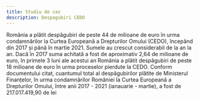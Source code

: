 ```yaml
---
title: Studiu de caz
description: Despagubiri CEDO
---
```


România a plătit despăgubiri de peste 44 de milioane de euro în urma condamnărilor la Curtea Europeană a Drepturilor Omului (CEDO), începând din 2017 și până în martie 2021. Sumele au crescut considerabil de la an la an. Dacă în 2017 suma achitată a fost de aproximativ 2,64 de milioane de euro, în primele 3 luni ale acestui an România a plătit despăgubiri de peste 18 milioane de euro în urma proceselor pierdute la CEDO.
Conform documentului citat, cuantumul total al despăgubirilor plătite de Ministerul Finanțelor, în urma condamnărilor României la Curtea Europeană a Drepturilor Omului, între anii 2017 - 2021 (ianauarie - martie), a fost de 217.017.419,90 de lei